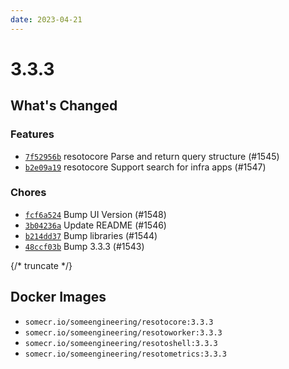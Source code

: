 ```yaml
---
date: 2023-04-21
---
```


# 3.3.3

## What's Changed

### Features

- [`7f52956b`](https://github.com/someengineering/resoto/commit/7f52956b) <span class="badge badge--secondary">resotocore</span> Parse and return query structure (#1545)
- [`b2e09a19`](https://github.com/someengineering/resoto/commit/b2e09a19) <span class="badge badge--secondary">resotocore</span> Support search for infra apps (#1547)

### Chores

- [`fcf6a524`](https://github.com/someengineering/resoto/commit/fcf6a524) Bump UI Version (#1548)
- [`3b04236a`](https://github.com/someengineering/resoto/commit/3b04236a) Update README (#1546)
- [`b214dd37`](https://github.com/someengineering/resoto/commit/b214dd37) Bump libraries (#1544)
- [`48ccf03b`](https://github.com/someengineering/resoto/commit/48ccf03b) Bump 3.3.3 (#1543)

{/* truncate */}

## Docker Images

- `somecr.io/someengineering/resotocore:3.3.3`
- `somecr.io/someengineering/resotoworker:3.3.3`
- `somecr.io/someengineering/resotoshell:3.3.3`
- `somecr.io/someengineering/resotometrics:3.3.3`
